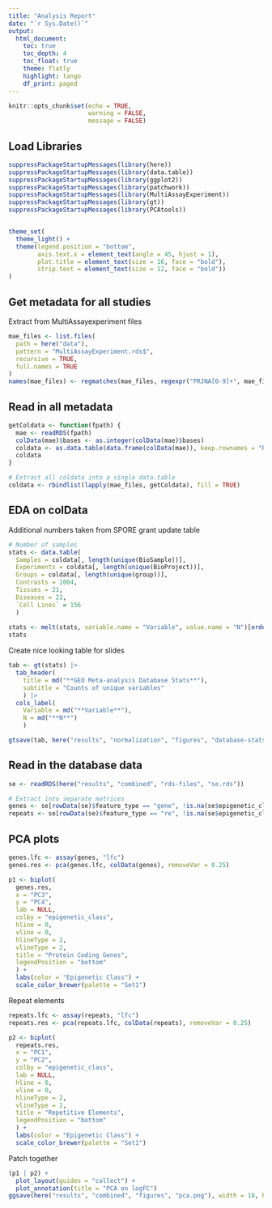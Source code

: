 ```yaml
---
title: "Analysis Report"
date: "`r Sys.Date()`"
output:
  html_document:
    toc: true
    toc_depth: 4
    toc_float: true
    theme: flatly
    highlight: tango
    df_print: paged
---
```


```r
knitr::opts_chunk$set(echo = TRUE,
                      warning = FALSE,
                      message = FALSE)
```

## Load Libraries

```r
suppressPackageStartupMessages(library(here))
suppressPackageStartupMessages(library(data.table))
suppressPackageStartupMessages(library(ggplot2))
suppressPackageStartupMessages(library(patchwork))
suppressPackageStartupMessages(library(MultiAssayExperiment))
suppressPackageStartupMessages(library(gt))
suppressPackageStartupMessages(library(PCAtools))


theme_set(
  theme_light() +
  theme(legend.position = "bottom",
        axis.text.x = element_text(angle = 45, hjust = 1),
        plot.title = element_text(size = 16, face = "bold"),
        strip.text = element_text(size = 12, face = "bold"))
)
```

## Get metadata for all studies

Extract from MultiAssayexperiment files

```r
mae_files <- list.files(
  path = here("data"),
  pattern = "MultiAssayExperiment.rds$",
  recursive = TRUE,
  full.names = TRUE
)
names(mae_files) <- regmatches(mae_files, regexpr("PRJNA[0-9]+", mae_files))
```

## Read in all metadata

```r
getColdata <- function(fpath) {
  mae <- readRDS(fpath)
  colData(mae)$bases <- as.integer(colData(mae)$bases)
  coldata <- as.data.table(data.frame(colData(mae)), keep.rownames = "Run")
  coldata
}

# Extract all coldata into a single data.table
coldata <- rbindlist(lapply(mae_files, getColdata), fill = TRUE)
```

## EDA on colData

Additional numbers taken from SPORE grant update table

```r
# Number of samples
stats <- data.table(
  Samples = coldata[, length(unique(BioSample))],
  Experiments = coldata[, length(unique(BioProject))],
  Groups = coldata[, length(unique(group))],
  Contrasts = 1004,
  Tissues = 21,
  Diseases = 22,
  `Cell Lines` = 156
  )
  
stats <- melt(stats, variable.name = "Variable", value.name = "N")[order(N, decreasing = TRUE)]
stats
```

Create nice looking table for slides

```r
tab <- gt(stats) |> 
  tab_header(
    title = md("**GEO Meta-analysis Database Stats**"),
    subtitle = "Counts of unique variables"
    ) |> 
  cols_label(
    Variable = md("**Variable**"),
    N = md("**N**")
    )

gtsave(tab, here("results", "normalization", "figures", "database-stats.png"))
```

## Read in the database data

```r
se <- readRDS(here("results", "combined", "rds-files", "se.rds")) 

# Extract into separate matrices
genes <- se[rowData(se)$feature_type == "gene", !is.na(se$epigenetic_class)]
repeats <- se[rowData(se)$feature_type == "re", !is.na(se$epigenetic_class)]
```

## PCA plots

```r
genes.lfc <- assay(genes, "lfc")
genes.res <- pca(genes.lfc, colData(genes), removeVar = 0.25)

p1 <- biplot(
  genes.res, 
  x = "PC3", 
  y = "PC4", 
  lab = NULL,
  colby = "epigenetic_class", 
  hline = 0, 
  vline = 0, 
  hlineType = 2, 
  vlineType = 2,
  title = "Protein Coding Genes",
  legendPosition = "bottom"
  ) +
  labs(color = "Epigenetic Class") +
  scale_color_brewer(palette = "Set1")
```

Repeat elements

```r
repeats.lfc <- assay(repeats, "lfc")
repeats.res <- pca(repeats.lfc, colData(repeats), removeVar = 0.25)

p2 <- biplot(
  repeats.res, 
  x = "PC1", 
  y = "PC2", 
  colby = "epigenetic_class",
  lab = NULL,
  hline = 0, 
  vline = 0, 
  hlineType = 2, 
  vlineType = 2, 
  title = "Repetitive Elements",
  legendPosition = "bottom"
  ) +
  labs(color = "Epigenetic Class") +
  scale_color_brewer(palette = "Set1")
```

Patch together

```r
(p1 | p2) +
  plot_layout(guides = "collect") +
  plot_annotation(title = "PCA on logFC")
ggsave(here("results", "combined", "figures", "pca.png"), width = 18, height = 8)
```

